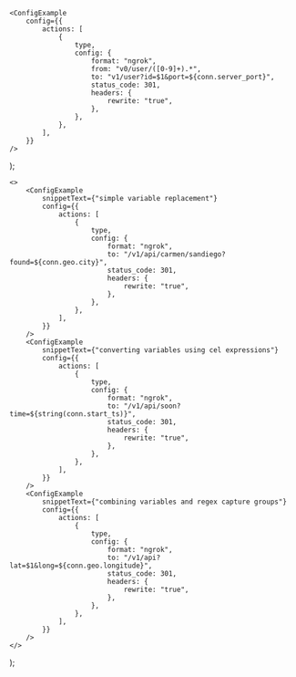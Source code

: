 
	<ConfigExample
		config={{
			actions: [
				{
					type,
					config: {
						format: "ngrok",
						from: "v0/user/([0-9]+).*",
						to: "v1/user?id=$1&port=${conn.server_port}",
						status_code: 301,
						headers: {
							rewrite: "true",
						},
					},
				},
			],
		}}
	/>
);

	<>
		<ConfigExample
			snippetText={"simple variable replacement"}
			config={{
				actions: [
					{
						type,
						config: {
							format: "ngrok",
							to: "/v1/api/carmen/sandiego?found=${conn.geo.city}",
							status_code: 301,
							headers: {
								rewrite: "true",
							},
						},
					},
				],
			}}
		/>
		<ConfigExample
			snippetText={"converting variables using cel expressions"}
			config={{
				actions: [
					{
						type,
						config: {
							format: "ngrok",
							to: "/v1/api/soon?time=${string(conn.start_ts)}",
							status_code: 301,
							headers: {
								rewrite: "true",
							},
						},
					},
				],
			}}
		/>
		<ConfigExample
			snippetText={"combining variables and regex capture groups"}
			config={{
				actions: [
					{
						type,
						config: {
							format: "ngrok",
							to: "/v1/api?lat=$1&long=${conn.geo.longitude}",
							status_code: 301,
							headers: {
								rewrite: "true",
							},
						},
					},
				],
			}}
		/>
	</>
);
